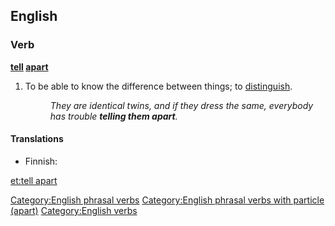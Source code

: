 ==English==

===Verb===
'''[[tell]] [[apart]]'''

# {{idiomatic}} To be able to know the difference between things; to [[distinguish]].
#: ''They are identical twins, and if they dress the same, everybody has trouble '''telling them apart'''.''

====Translations====
{{trans-top|to distinguish}}
* Finnish: {{t|fi|erottaa}}
{{trans-mid}}
{{trans-bottom}}

[[Category:English phrasal verbs]]
[[Category:English phrasal verbs with particle (apart)]]
[[Category:English verbs]]

[[et:tell apart]]